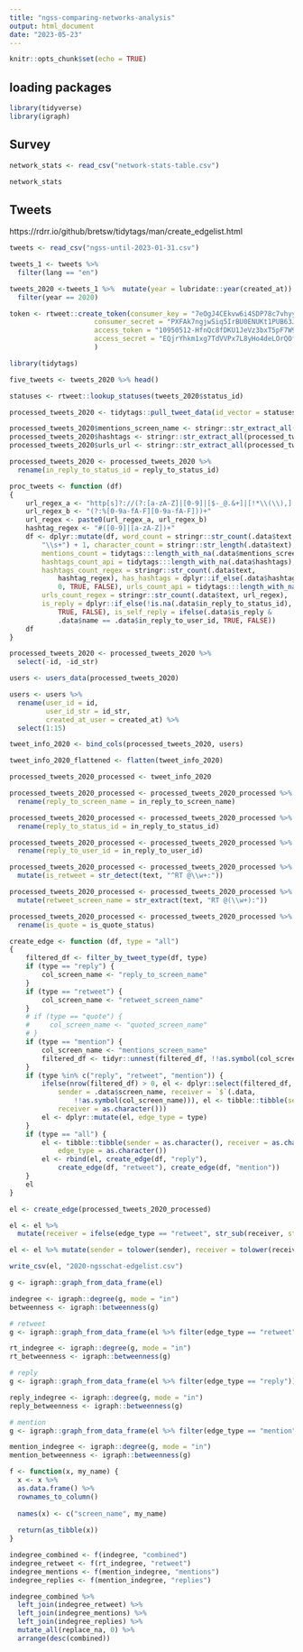 ```yaml
---
title: "ngss-comparing-networks-analysis"
output: html_document
date: "2023-05-23"
---
```


```r
knitr::opts_chunk$set(echo = TRUE)
```

## loading packages

```r
library(tidyverse)
library(igraph)
```

## Survey

```r
network_stats <- read_csv("network-stats-table.csv")

network_stats
```

## Tweets

https://rdrr.io/github/bretsw/tidytags/man/create_edgelist.html

```r
tweets <- read_csv("ngss-until-2023-01-31.csv")

tweets_1 <- tweets %>% 
  filter(lang == "en")

tweets_2020 <-tweets_1 %>%  mutate(year = lubridate::year(created_at)) %>% 
  filter(year == 2020)

token <- rtweet::create_token(consumer_key = "7eOgJ4CEkvw6i4SDP78c7vhyy",
                     consumer_secret = "PXFAk7ngjwSiq5IrBU0ENUKt1PUB63JXEW4RbheABV0x0UxGoa",
                     access_token = "10950512-HfnQc8fDKU1JeVz3bxT5pF7W9fxk8Vtb8ou7ItqBM",
                     access_secret = "EQjrYhkm1xg7TdVVPx7L8yHo4deLOrQOfmk6lFcpSiJu7"
                     )

library(tidytags)

five_tweets <- tweets_2020 %>% head()

statuses <- rtweet::lookup_statuses(tweets_2020$status_id)

processed_tweets_2020 <- tidytags::pull_tweet_data(id_vector = statuses$id_str)

processed_tweets_2020$mentions_screen_name <- stringr::str_extract_all(processed_tweets_2020$text, "@\\w+")
processed_tweets_2020$hashtags <- stringr::str_extract_all(processed_tweets_2020$text, "#\\w+")
processed_tweets_2020$urls_url <- stringr::str_extract_all(processed_tweets_2020$text, "http[s]?://[^\\s]+")

processed_tweets_2020 <- processed_tweets_2020 %>% 
  rename(in_reply_to_status_id = reply_to_status_id)

proc_tweets <- function (df) 
{
    url_regex_a <- "http[s]?://(?:[a-zA-Z]|[0-9]|[$-_@.&+]|[!*\\(\\),]|"
    url_regex_b <- "(?:%[0-9a-fA-F][0-9a-fA-F]))+"
    url_regex <- paste0(url_regex_a, url_regex_b)
    hashtag_regex <- "#([0-9]|[a-zA-Z])+"
    df <- dplyr::mutate(df, word_count = stringr::str_count(.data$text, 
        "\\s+") + 1, character_count = stringr::str_length(.data$text), 
        mentions_count = tidytags:::length_with_na(.data$mentions_screen_name), 
        hashtags_count_api = tidytags:::length_with_na(.data$hashtags), 
        hashtags_count_regex = stringr::str_count(.data$text, 
            hashtag_regex), has_hashtags = dplyr::if_else(.data$hashtags_count_regex != 
            0, TRUE, FALSE), urls_count_api = tidytags:::length_with_na(.data$urls_url), 
        urls_count_regex = stringr::str_count(.data$text, url_regex), 
        is_reply = dplyr::if_else(!is.na(.data$in_reply_to_status_id), 
            TRUE, FALSE), is_self_reply = ifelse(.data$is_reply & 
            .data$name == .data$in_reply_to_user_id, TRUE, FALSE))
    df
}
```

```r
processed_tweets_2020 <- processed_tweets_2020 %>% 
  select(-id, -id_str)

users <- users_data(processed_tweets_2020)

users <- users %>% 
  rename(user_id = id,
         user_id_str = id_str, 
         created_at_user = created_at) %>% 
  select(1:15)

tweet_info_2020 <- bind_cols(processed_tweets_2020, users)

tweet_info_2020_flattened <- flatten(tweet_info_2020)

processed_tweets_2020_processed <- tweet_info_2020
```

```r
processed_tweets_2020_processed <- processed_tweets_2020_processed %>% 
  rename(reply_to_screen_name = in_reply_to_screen_name)

processed_tweets_2020_processed <- processed_tweets_2020_processed %>% 
  rename(reply_to_status_id = in_reply_to_status_id)

processed_tweets_2020_processed <- processed_tweets_2020_processed %>% 
  rename(reply_to_user_id = in_reply_to_user_id)

processed_tweets_2020_processed <- processed_tweets_2020_processed %>% 
  mutate(is_retweet = str_detect(text, "^RT @\\w+:"))

processed_tweets_2020_processed <- processed_tweets_2020_processed %>% 
  mutate(retweet_screen_name = str_extract(text, "RT @(\\w+):"))

processed_tweets_2020_processed <- processed_tweets_2020_processed %>% 
  rename(is_quote = is_quote_status)
```

```r
create_edge <- function (df, type = "all")
{
    filtered_df <- filter_by_tweet_type(df, type)
    if (type == "reply") {
        col_screen_name <- "reply_to_screen_name"
    }
    if (type == "retweet") {
        col_screen_name <- "retweet_screen_name"
    }
    # if (type == "quote") {
    #     col_screen_name <- "quoted_screen_name"
    # }
    if (type == "mention") {
        col_screen_name <- "mentions_screen_name"
        filtered_df <- tidyr::unnest(filtered_df, !!as.symbol(col_screen_name))
    }
    if (type %in% c("reply", "retweet", "mention")) {
        ifelse(nrow(filtered_df) > 0, el <- dplyr::select(filtered_df, 
            sender = .data$screen_name, receiver = `$`(.data, 
                !!as.symbol(col_screen_name))), el <- tibble::tibble(sender = as.character(), 
            receiver = as.character()))
        el <- dplyr::mutate(el, edge_type = type)
    }
    if (type == "all") {
        el <- tibble::tibble(sender = as.character(), receiver = as.character(), 
            edge_type = as.character())
        el <- rbind(el, create_edge(df, "reply"), 
            create_edge(df, "retweet"), create_edge(df, "mention"))
    }
    el
}

el <- create_edge(processed_tweets_2020_processed)

el <- el %>% 
  mutate(receiver = ifelse(edge_type == "retweet", str_sub(receiver, start = 5), receiver))


```

```r
el <- el %>% mutate(sender = tolower(sender), receiver = tolower(receiver))

write_csv(el, "2020-ngsschat-edgelist.csv")

g <- igraph::graph_from_data_frame(el)

indegree <- igraph::degree(g, mode = "in")
betweenness <- igraph::betweenness(g)

# retweet
g <- igraph::graph_from_data_frame(el %>% filter(edge_type == "retweet"))

rt_indegree <- igraph::degree(g, mode = "in")
rt_betweenness <- igraph::betweenness(g)

# reply
g <- igraph::graph_from_data_frame(el %>% filter(edge_type == "reply"))

reply_indegree <- igraph::degree(g, mode = "in")
reply_betweenness <- igraph::betweenness(g)

# mention
g <- igraph::graph_from_data_frame(el %>% filter(edge_type == "mention"))

mention_indegree <- igraph::degree(g, mode = "in")
mention_betweenness <- igraph::betweenness(g)
```

```r
f <- function(x, my_name) {
  x <- x %>% 
  as.data.frame() %>% 
  rownames_to_column()
  
  names(x) <- c("screen_name", my_name)
  
  return(as_tibble(x))
}

indegree_combined <- f(indegree, "combined")
indegree_retweet <- f(rt_indegree, "retweet")
indegree_mentions <- f(mention_indegree, "mentions")
indegree_replies <- f(mention_indegree, "replies")

indegree_combined %>% 
  left_join(indegree_retweet) %>% 
  left_join(indegree_mentions) %>% 
  left_join(indegree_replies) %>% 
  mutate_all(replace_na, 0) %>% 
  arrange(desc(combined))
```